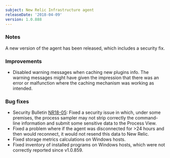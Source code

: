 ```yaml
---
subject: New Relic Infrastructure agent
releaseDate: '2018-04-09'
version: 1.0.888
---
```


### Notes

A new version of the agent has been released, which includes a security fix.

### Improvements

* Disabled warning messages when caching new plugins info. The warning messages might have given the impression that there was an error or malfunction where the caching mechanism was working as intended.

### Bug fixes

* Security Bulletin [NR18-05](https://docs.newrelic.com/docs/accounts-partnerships/new-relic-security/security-bulletins/security-bulletin-nr18-05): Fixed a security issue in which, under some premises, the process sampler may not strip correctly the command-line information and submit some sensitive data to the Process View.
* Fixed a problem where if the agent was disconnected for >24 hours and then would reconnect, it would not resend this data to New Relic.
* Fixed storage metrics calculations on Windows hosts.
* Fixed inventory of installed programs on Windows hosts, which were not correctly reported since v1.0.859.
